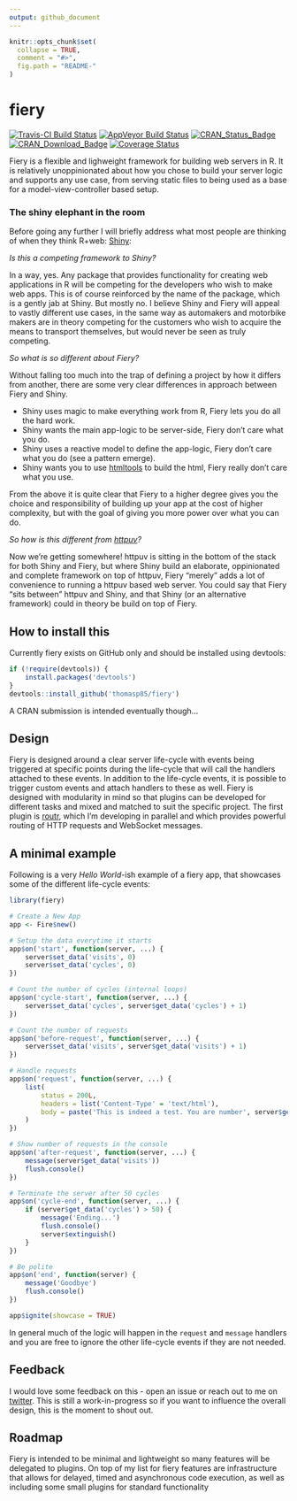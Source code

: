 ```yaml
---
output: github_document
---
```


<!-- README.md is generated from README.Rmd. Please edit that file -->

```r
knitr::opts_chunk$set(
  collapse = TRUE,
  comment = "#>",
  fig.path = "README-"
)
```

# fiery

[![Travis-CI Build Status](https://travis-ci.org/thomasp85/fiery.svg?branch=master)](https://travis-ci.org/thomasp85/fiery)
[![AppVeyor Build Status](https://ci.appveyor.com/api/projects/status/github/thomasp85/fiery?branch=master&svg=true)](https://ci.appveyor.com/project/thomasp85/fiery)
[![CRAN_Status_Badge](http://www.r-pkg.org/badges/version/fiery)](http://cran.r-project.org/package=fiery)
[![CRAN_Download_Badge](http://cranlogs.r-pkg.org/badges/grand-total/fiery)](http://cran.r-project.org/package=fiery)
[![Coverage Status](https://img.shields.io/codecov/c/github/thomasp85/fiery/master.svg)](https://codecov.io/github/thomasp85/fiery?branch=master)

Fiery is a flexible and lighweight framework for building web servers in R. It 
is relatively unoppinionated about how you chose to build your server logic and
supports any use case, from serving static files to being used as a base for a
model-view-controller based setup.

### The shiny elephant in the room
Before going any further I will briefly address what most people are thinking of
when they think R+web: [Shiny](https://github.com/rstudio/shiny):

*Is this a competing framework to Shiny?*

In a way, yes. Any package that provides functionality for creating web 
applications in R will be competing for the developers who wish to make web 
apps. This is of course reinforced by the name of the package, which is a gently
jab at Shiny. But mostly no. I believe Shiny and Fiery will appeal to vastly
different use cases, in the same way as automakers and motorbike makers are in
theory competing for the customers who wish to acquire the means to transport 
themselves, but would never be seen as truly competing.

*So what is so different about Fiery?*

Without falling too much into the trap of defining a project by how it differs
from another, there are some very clear differences in approach between Fiery 
and Shiny.

- Shiny uses magic to make everything work from R, Fiery lets you do all the 
hard work.
- Shiny wants the main app-logic to be server-side, Fiery don't care what you 
do.
- Shiny uses a reactive model to define the app-logic, Fiery don't care what you
do (see a pattern emerge).
- Shiny wants you to use [htmltools](https://github.com/rstudio/htmltools) to 
build the html, Fiery really don't care what you use.

From the above it is quite clear that Fiery to a higher degree gives you the 
choice and responsibility of building up your app at the cost of higher 
complexity, but with the goal of giving you more power over what you can do.

*So how is this different from [httpuv](https://github.com/rstudio/httpuv)?*

Now we're getting somewhere! httpuv is sitting in the bottom of the stack for
both Shiny and Fiery, but where Shiny build an elaborate, oppinionated and 
complete framework on top of httpuv, Fiery "merely" adds a lot of convenience to
running a httpuv based web server. You could say that Fiery "sits between" 
httpuv and Shiny, and that Shiny (or an alternative framework) could in theory 
be build on top of Fiery.

## How to install this
Currently fiery exists on GitHub only and should be installed using devtools:

```r
if (!require(devtools)) {
    install.packages('devtools')
}
devtools::install_github('thomasp85/fiery')
```

A CRAN submission is intended eventually though...

## Design
Fiery is designed around a clear server life-cycle with events being triggered
at specific points during the life-cycle that will call the handlers attached to
these events. In addition to the life-cycle events, it is possible to trigger 
custom events and attach handlers to these as well. Fiery is designed with 
modularity in mind so that plugins can be developed for different tasks and 
mixed and matched to suit the specific project. The first plugin is [routr](https://github.com/thomasp85/routr), which I'm developing in parallel 
and which provides powerful routing of HTTP requests and WebSocket messages.

## A minimal example
Following is a very *Hello World*-ish example of a fiery app, that showcases 
some of the different life-cycle events:

```r
library(fiery)

# Create a New App
app <- Fire$new()

# Setup the data everytime it starts
app$on('start', function(server, ...) {
    server$set_data('visits', 0)
    server$set_data('cycles', 0)
})

# Count the number of cycles (internal loops)
app$on('cycle-start', function(server, ...) {
    server$set_data('cycles', server$get_data('cycles') + 1)
})

# Count the number of requests
app$on('before-request', function(server, ...) {
    server$set_data('visits', server$get_data('visits') + 1)
})

# Handle requests
app$on('request', function(server, ...) {
    list(
        status = 200L,
        headers = list('Content-Type' = 'text/html'),
        body = paste('This is indeed a test. You are number', server$get_data('visits'))
    )
})

# Show number of requests in the console
app$on('after-request', function(server, ...) {
    message(server$get_data('visits'))
    flush.console()
})

# Terminate the server after 50 cycles
app$on('cycle-end', function(server, ...) {
    if (server$get_data('cycles') > 50) {
        message('Ending...')
        flush.console()
        server$extinguish()
    }
})

# Be polite
app$on('end', function(server) {
    message('Goodbye')
    flush.console()
})

app$ignite(showcase = TRUE)
```

In general much of the logic will happen in the `request` and `message` handlers
and you are free to ignore the other life-cycle events if they are not needed.

## Feedback
I would love some feedback on this - open an issue or reach out to me on 
[twitter](https://twitter.com/thomasp85). This is still a work-in-progress so if
you want to influence the overall design, this is the moment to shout out.

## Roadmap
Fiery is intended to be minimal and lightweight so many features will be 
delegated to plugins. On top of my list for fiery features are infrastructure 
that allows for delayed, timed and asynchronous code execution, as well as 
including some small plugins for standard functionality

